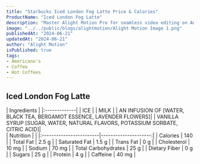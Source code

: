 ```yaml
---
title: "Starbucks Iced London Fog Latte Price & Calories"
ProductName: "Iced London Fog Latte" 
description: "Master Alight Motion Pro for seamless video editing on Android, iOS, and Tablets with our ultimate guide, unlocking advanced features and elevating your skills in 2024!"
image: "../../public/blogs/alightmotion/Alight Motion Image 1.png"
publishedAt: "2024-06-21"
updatedAt: "2024-06-21"
author: "Alight Motion"
isPublished: true
tags:
- Americano's
- Coffee
- Hot Coffees   
---
```


## Iced London Fog Latte 
  
<div className="tables-container">
  <div className="table-wrapper">
    | Ingredients  |
    |:-------------|
    | ICE          |
    | MILK         |
    | AN INFUSION OF [WATER, BLACK TEA, BERGAMOT ESSENCE, LAVENDER FLOWERS]|
    | VANILLA SYRUP [SUGAR, WATER, NATURAL FLAVORS, POTASSIUM SORBATE, CITRIC ACID]|
  </div>
  <div className="table-wrapper">
    | Nutrition               |                      |  
    |:------------------------|---------------------:|
    | Calories                | 140                  |
    | Total Fat               | 2.5 g                |
    | Saturated Fat           | 1.5 g                |
    | Trans Fat               | 0 g                  |
    | Cholesterol             | 10 mg                |
    | Sodium                  | 70 mg                |
    | Total Carbohydrates     | 25 g                 |
    | Dietary Fiber           | 0 g                  |
    | Sugars                  | 25 g                 |
    | Protein                 | 4 g                  |
    | Caffeine                | 40 mg                |
  </div>
</div>
<style jsx>{`
  .tables-container {
    display: flex;
    flex-direction: row;
    gap: 30px;
  }
  .table-wrapper {
    width: 500px; /* Adjust as needed */
  }
  @media (max-width: 768px) {
    .tables-container {
      flex-direction: column;
      gap: 0px; /* Adjust as needed */
    }
    .table-wrapper {
      width: 100%; /* Adjust as needed */
    }
  }
`}</style>
